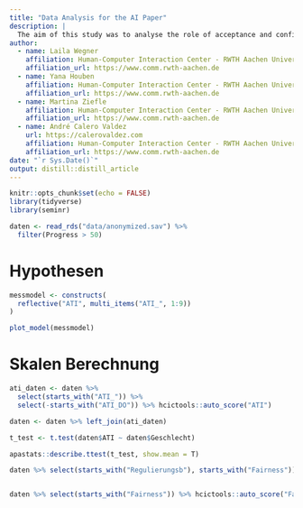 ```yaml
---
title: "Data Analysis for the AI Paper"
description: |
  The aim of this study was to analyse the role of acceptance and confidence in technology in regards to the need for regula- tions to ensure the fair use of artificial intelligence. Scientific discussions of artificial intelligence are conducted in a variety of disciplines. The connections between social perception of the fairness of artificial intel- ligence, the acceptance of technology and the establishment of artificial intelligence had not been sufficiently investigated yet. In order to gain new insights, a quantitative questionnaire was used to empirically and deductively study the previously formulated research question and esta- blished hypotheses. Overall, the results suggest confidence in technology has an impact on assessing the fairness of AI, and it correlates with regu- latory needs. Furthermore, the assessment of AI fairness and regulatory needs influence each other. According to this study, acceptance of tech- nology does not correlate with regulatory necessities. To conclude, some relevant topics are presented for possible future research.
author:
  - name: Laila Wegner 
    affiliation: Human-Computer Interaction Center - RWTH Aachen University
    affiliation_url: https://www.comm.rwth-aachen.de
  - name: Yana Houben
    affiliation: Human-Computer Interaction Center - RWTH Aachen University
    affiliation_url: https://www.comm.rwth-aachen.de
  - name: Martina Ziefle 
    affiliation: Human-Computer Interaction Center - RWTH Aachen University
    affiliation_url: https://www.comm.rwth-aachen.de
  - name: André Calero Valdez 
    url: https://calerovaldez.com
    affiliation: Human-Computer Interaction Center - RWTH Aachen University
    affiliation_url: https://www.comm.rwth-aachen.de
date: "`r Sys.Date()`"
output: distill::distill_article
---
```


```r
knitr::opts_chunk$set(echo = FALSE)
library(tidyverse)
library(seminr)

daten <- read_rds("data/anonymized.sav") %>% 
  filter(Progress > 50)


```


# Hypothesen

```r
messmodel <- constructs(
  reflective("ATI", multi_items("ATI_", 1:9))
)

plot_model(messmodel)
```



# Skalen Berechnung

```r
ati_daten <- daten %>% 
  select(starts_with("ATI_")) %>% 
  select(-starts_with("ATI_DO")) %>% hcictools::auto_score("ATI")
```


```r
daten <- daten %>% left_join(ati_daten) 

t_test <- t.test(daten$ATI ~ daten$Geschlecht)

apastats::describe.ttest(t_test, show.mean = T)
```



```r
daten %>% select(starts_with("Regulierungsb"), starts_with("Fairness")) %>% cor(use = "pairwise.complete.obs")


daten %>% select(starts_with("Fairness")) %>% hcictools::auto_score("Fairness")
```




